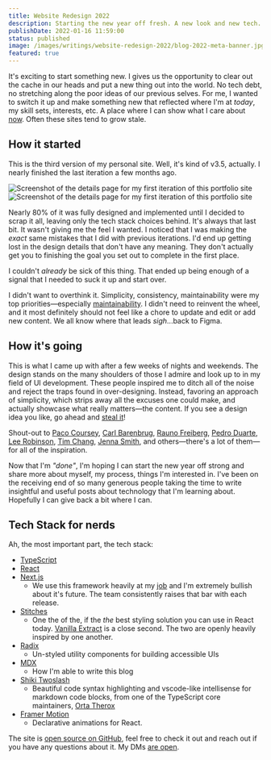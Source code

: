 ```yaml
---
title: Website Redesign 2022
description: Starting the new year off fresh. A new look and new tech.
publishDate: 2022-01-16 11:59:00
status: published
image: /images/writings/website-redesign-2022/blog-2022-meta-banner.jpg
featured: true
---
```


It's exciting to start something new. I gives us the opportunity to clear out the cache in our heads and put a new thing out into the world. No tech debt, no stretching along the poor ideas of our previous selves. For me, I wanted to switch it up and make something new that reflected where I'm at _today_, my skill sets, interests, etc. A place where I can show what I care about [now](/now). Often these sites tend to grow stale.

## How it started

This is the third version of my personal site. Well, it's kind of v3.5, actually. I nearly finished the last iteration a few months ago.

<ImageContainer caption='This is one of the screenshots of the details page before the redesign.'>
  <Image
    src='/images/writings/website-redesign-2022/portfolio-v3-v1-project-detail.jpg'
    alt='Screenshot of the details page for my first iteration of this portfolio site'
    layout='responsive'
    blurDataURL='/images/writings/website-redesign-2022/portfolio-v3-v1-project-detail.jpg'
    placeholder='blur'
    width={1440}
    height={1084}
    quality={95}
  />
</ImageContainer>

<ImageContainer caption='This is after the redesign.'>
  <Image
    src='/images/writings/website-redesign-2022/portfolio-v3-v2-project-detail.png'
    alt='Screenshot of the details page for my first iteration of this portfolio site'
    layout='responsive'
    blurDataURL='/images/writings/website-redesign-2022/portfolio-v3-v2-project-detail.png'
    placeholder='blur'
    width={1440}
    height={1289}
    quality={95}
  />
</ImageContainer>

Nearly 80% of it was fully designed and implemented until I decided to scrap it all, leaving only the tech stack choices behind. It's always that last bit. It wasn't giving me the feel I wanted. I noticed that I was making the _exact_ same mistakes that I did with previous iterations. I'd end up getting lost in the design details that don't have any meaning. They don't actually get you to finishing the goal you set out to complete in the first place.

I couldn't _already_ be sick of this thing. That ended up being enough of a signal that I needed to suck it up and start over.

I didn't want to overthink it. Simplicity, consistency, maintainability were my top priorities—especially [maintainability](https://brianlovin.com/writing/reasons-you-arent-updating-your-personal-site#too-hard-to-add-and-edit-content). I didn't need to reinvent the wheel, and it most definitely should not feel like a chore to update and edit or add new content. We all know where that leads _sigh_...back to Figma.

## How it's going

This is what I came up with after a few weeks of nights and weekends. The design stands on the many shoulders of those I admire and look up to in my field of UI development. These people inspired me to ditch all of the noise and reject the traps found in over-designing. Instead, favoring an approach of simplicity, which strips away all the excuses one could make, and actually showcase what really matters—the content. If you see a design idea you like, go ahead and [steal it](https://austinkleon.com/steal/)!

Shout-out to [Paco Coursey](https://paco.me/), [Carl Barenbrug](https://cmhb.de/), [Rauno Freiberg](https://rauno.me/), [Pedro Duarte](https://ped.ro/), [Lee Robinson](https://leerob.io/), [Tim Chang](https://timcchang.com/), [Jenna Smith](https://jjenzz.com/), and others—there's a lot of them—for all of the inspiration.

Now that I'm _"done"_, I'm hoping I can start the new year off strong and share more about myself, my process, things I'm interested in. I've been on the receiving end of so many generous people taking the time to write insightful and useful posts about technology that I'm learning about. Hopefully I can give back a bit where I can.

## Tech Stack for nerds

Ah, the most important part, the tech stack:

- [TypeScript](https://www.typescriptlang.org/)
- [React](https://reactjs.org/)
- [Next.js](https://nextjs.org/)
  - We use this framework heavily at my [job](https://www.elegantseagulls.com/) and I'm extremely bullish about it's future. The team consistently raises that bar with each release.
- [Stitches](https://stitches.dev/)
  - One the of the, if the _the_ best styling solution you can use in React today. [Vanilla Extract](https://vanilla-extract.style/) is a close second. The two are openly heavily inspired by one another.
- [Radix](https://www.radix-ui.com/)
  - Un-styled utility components for building accessible UIs
- [MDX](https://mdxjs.com/)
  - How I'm able to write this blog
- [Shiki Twoslash](https://shikijs.github.io/twoslash/)
  - Beautiful code syntax highlighting and vscode-like intellisense for markdown code blocks, from one of the TypeScript core maintainers, [Orta Therox](https://orta.io/)
- [Framer Motion](https://www.framer.com/motion/)
  - Declarative animations for React.

The site is [open source on GitHub](https://github.com/h-jennings/portfolio-v3), feel free to check it out and reach out if you have any questions about it. My DMs [are open](https://twitter.com/jennings_hunter).
